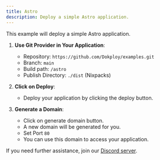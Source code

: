 ```yaml
---
title: Astro
description: Deploy a simple Astro application.
---
```


This example will deploy a simple Astro application.

1. **Use Git Provider in Your Application**:
   - Repository: `https://github.com/Dokploy/examples.git`
   - Branch: `main`
   - Build path: `/astro`
   - Publish Directory: `./dist` (Nixpacks)


2. **Click on Deploy**:
   - Deploy your application by clicking the deploy button.

3. **Generate a Domain**:
    - Click on generate domain button.
    - A new domain will be generated for you.
    - Set Port `80`
    - You can use this domain to access your application.
    
If you need further assistance, join our [Discord server](https://discord.com/invite/2tBnJ3jDJc).